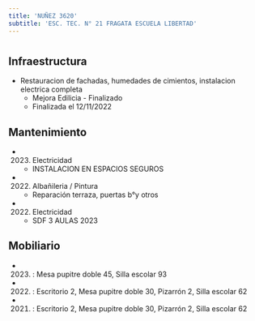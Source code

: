 ```yaml
---
title: 'NUÑEZ 3620'
subtitle: 'ESC. TEC. N° 21 FRAGATA ESCUELA LIBERTAD'
---
```


#
## Infraestructura

* Restauracion de fachadas, humedades de cimientos, instalacion electrica completa 
    + Mejora Edilicia - Finalizado 
    + Finalizada el 12/11/2022 






## Mantenimiento

*  (2023) Electricidad 
    + INSTALACION EN ESPACIOS SEGUROS

*  (2022) Albañileria / Pintura 
    + Reparación terraza, puertas b°y otros

*  (2022) Electricidad 
    + SDF 3 AULAS 2023





## Mobiliario

*  (2023) : Mesa pupitre doble 45, Silla escolar 93 

*  (2022) : Escritorio 2, Mesa pupitre doble 30, Pizarrón 2, Silla escolar 62 

*  (2021) : Escritorio 2, Mesa pupitre doble 30, Pizarrón 2, Silla escolar 62 



